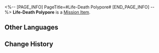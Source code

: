 <%-- [PAGE_INFO]
PageTitle=#Life-Death Polypore#
[END_PAGE_INFO] --%>
{{Item Infobox
|id          = 140292
|image       = Item Life-Death Polypore.png
|type        = Mission Item
|invCategory = Missions
|rarity      = 3
|effect      = 
|description = The miracle medicine Mr. Xiyan made up in the story. He claims these medicines have parallels in real life, but you're not silly enough to believe in that.
}}
{{Description|''"What the warrior beholds is a mushroom that seems to waft in and out of existence. This is no mere mushroom. It sits within a state between existence and non-existence, constantly fluctuating between the real and the imaginary... It's called the 'Life-Death Polypore'."''}}
'''Life-Death Polypore''' is a [[Mission Item]].

==Other Languages==
{{Other Languages
|en   = Life-Death Polypore
|zhs  = 生灭灵芝
|zht  = 生滅靈芝
|ja   = 生滅の霊芝
|ko   = 생멸의 영지
|es   = Políporo de vida y muerte
|fr   = Polypore imagiréel
|ru   = Трутовик жизни и смерти
|th   = เห็ดหลินจือแห่งชีพและมรณา
|vi   = Linh Chi Sinh Tử
|de   = Pilz des Werdens und Vergehens
|id   = Jamur Siklus Kehidupan
|pt   = Políporo da Vida e Morte
}}

==Change History==
{{Change History|2.0}}